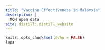 ```yaml
---
title: "Vaccine Effectiveness in Malaysia"
description: |
  MOH open data
site: distill::distill_website
---
```


```r
knitr::opts_chunk$set(echo = FALSE)
lupa
```

